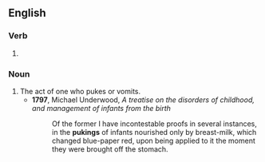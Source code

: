 ==English==

===Verb===
{{head|en|verb form}}

# {{present participle of|en|puke|nocat=1}}

===Noun===
{{en-noun}}

# The act of one who pukes or vomits.
#* '''1797''', Michael Underwood, ''A treatise on the disorders of childhood, and management of infants from the birth''
#*: Of the former I have incontestable proofs in several instances, in the '''pukings''' of infants nourished only by breast-milk, which changed blue-paper red, upon being applied to it the moment they were brought off the stomach.
